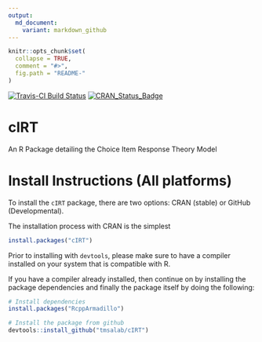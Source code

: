 ```yaml
---
output:
  md_document:
    variant: markdown_github
---
```


<!-- README.md is generated from README.Rmd. Please edit that file -->

```r
knitr::opts_chunk$set(
  collapse = TRUE,
  comment = "#>",
  fig.path = "README-"
)
```

[![Travis-CI Build Status](https://travis-ci.org/tmsalab/cIRT.svg?branch=master)](https://travis-ci.org/tmsalab/cIRT) [![CRAN_Status_Badge](http://www.r-pkg.org/badges/version/cIRT)](http://cran.r-project.org/package=cIRT)

# cIRT

An R Package detailing the Choice Item Response Theory Model

# Install Instructions (All platforms)

To install the `cIRT` package, there are two options: CRAN (stable) or GitHub (Developmental).

The installation process with CRAN is the simplest
```r
install.packages("cIRT")
```

Prior to installing with `devtools`, please make sure to have a compiler installed on your system that is compatible with R.

If you have a compiler already installed, then continue on by installing the package dependencies and finally the package itself by doing the following: 

```r
# Install dependencies
install.packages("RcppArmadillo")

# Install the package from github
devtools::install_github("tmsalab/cIRT")
```
